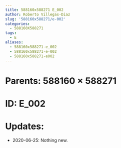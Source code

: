 ```yaml
---
title: 588160x588271 E_002
author: Roberto Villegas-Diaz
slug: '588160x588271/e-002'
categories:
  - 588160X588271
tags:
  - E
aliases:
  - 588160x588271-e_002
  - 588160x588271-e-002
  - 588160x588271-e002
---
```


# **Parents**: 588160 $\times$ 588271
# **ID**: E_002
# **Updates**: 
 - 2020-06-25: Nothing new.
